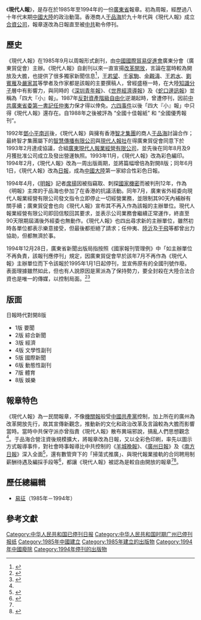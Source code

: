 《'''現代人報'''》，是存在於1985年至1994年的一份[[廣東省|廣東省]]報章。初為周報，經歷過八十年代末期[[中國大陸|中國大陸]]的政治動蕩。香港商人[[于品海|于品海]]於九十年代與《現代人報》成立[[合資公司|合資公司]]，報章遂改為日報直至被[[中共|中共]]勒令停刊。

==歷史==
《現代人報》在1985年9月以周報形式創刊，由[[中國國際貿易促進會|中國國際貿易促進會]]廣東分會（廣東貿促會）主辦。《現代人報》自創刊以來一直宣揚[[改革開放|改革開放]]，言論在當時較為開放及大膽，也提供了很多獨家新聞信息<ref name="沈方">{{cite journal zh |author=沈方 |authorlink= |coauthors= |title=報禁·書禁·影禁內情 |journal=[[爭鳴|爭鳴]] |volume= |issue= |pages=13 |id= |url= |accessdate= |quote= |date=1987年3月}}</ref>，[[王若望|王若望]]、[[千家駒|千家駒]]、[[金觀濤|金觀濤]]、[[王若水|王若水]]、[[劉賓雁|劉賓雁]]及[[嚴家其|嚴家其]]等學者及作家都是該報的主要撰稿人，曾經盛極一時，在大陸[[知識分子|知識分子]]層中有影響力，與同時的《[[深圳青年報|深圳青年報]]》、《[[世界經濟導報|世界經濟導報]]》及《[[蛇口邊訊報|蛇口邊訊報]]》並稱為「四大『小』報」。1987年[[反對資產階級自由化|反對資產階級自由化]]逆潮起時，曾遭停刊，因前[[中共廣東省委|中共廣東省委]][[第一书记_(中国)|第一書記]][[任仲夷|任仲夷]]力保才得以倖免。[[六四事件|六四事件]]以後「四大『小』報」中只得《現代人報》還存在。自1988年之後被評為 “全國十佳報紙” 和 “全國優秀報刊”。

1992年[[鄧小平南巡|鄧小平南巡]]後，《現代人報》與擁有香港[[智才集團|智才集團]]的商人[[于品海|于品海]]討論合作；最終智才集團屬下的[[智慧傳播有限公司|智慧傳播有限公司]]與[[現代人報社|現代人報社]]在得廣東貿促會同意下於1993年2月達成協議，合組[[廣東現代人報業經營有限公司|廣東現代人報業經營有限公司]]，並先後在同年8月及9月獲批准公司成立及發出營運執照。1993年11月，《現代人報》改為彩色編印。1994年2月，《現代人報》改為一周出版兩期，並將篇幅增倍為對開8版；同年6月1日，《現代人報》改為[[日報|日報]]，成為[[中國大陸|中國大陸]]第一家綜合性彩色日報。

1994年4月，《[[明報|明報]]》記者[[席揚|席揚]]因被指竊取、刺探[[國家機密|國家機密]]而被判刑12年，作為《明報》主席的于品海也參加了在香港的抗議活動。同年7月，廣東省外經委向現代人報業經營有限公司發文指令立即停止一切經營業務，並限制其90天內補辦有關手續；廣東貿促會也向《現代人報》宣布其不再入作為該報的主辦單位。現代人報業經營有限公司即回信駁回其要求，並表示公司業務會繼續正常運作，終直至90天限期屆滿後外經委也無動作。《現代人報》也四出尋求新的主辦單位，雖然初時各單位都表示樂意接受，但最後都拒絕了請求；任仲夷、[[陸沂|陸沂]]及[[于飛|于飛]]等都曾出力協助，但都無濟於事。

1994年12月28日，廣東省新聞出版局指按照《國家報刊管理例》中「如主辦單位不再負責，該報刊應停刊」規定，因廣東貿促會早於該年7月不再作為《現代人報》主辦單位而下令該報於1995年1月1日起停刊，並宣佈原有的全國刊號作廢。表面理據雖然如此，但也有人說原因是黨派為了保持勢力，要全封殺在大陸合法合資也是唯一的傳媒，以控制局面。<ref>{{Cite web |url=http://blog.sina.com.cn/s/blog_596ddc2b0100fmh3.html |title=中国第一报的前世今生 |access-date=2013-10-03 |archive-date=2019-05-21 |archive-url=https://web.archive.org/web/20190521130026/http://blog.sina.com.cn/s/blog_596ddc2b0100fmh3.html |dead-url=no }}</ref><ref name="集文">{{cite journal zh |author=集文 |authorlink= |coauthors= |title=香港傳媒：風雨飄搖的歲月 |journal=[[九十年代_(雜誌)|九十年代]] |volume= |issue= |pages=94-95 |id= |url= |accessdate= |quote= |date=1995年2月}}</ref>

== 版面 ==
日報時代對開8版
*1版 要聞
*2版 綜合新聞
*3版 經濟
*4版 文學性副刊
*5版 國際新聞
*6版 動態性副刊
*7版 體育
*8版 娛樂

== 報章特色 ==
《現代人報》為一民間報章，不像[[機關報|機關報]]般受[[中國共產黨|中國共產黨]]控制，加上所在的廣州為改革開放先行，故其宣傳新觀念，推動新的文化和政治改革及言論較為大膽而影響當時。當時中共保守派亦曾指責《現代人報》散布異端邪說，搞亂人們思想觀念<ref name="沈方"/>。于品海合營注資後規模擴大，將報章改為日報，又以全彩色印刷，率先以圖示方式報導事件，對社會時事報導比中共控制的《[[羊城晚報|羊城晚報]]》、《[[廣州日報|廣州日報]]》及《[[南方日報|南方日報]]》深入全面<ref>{{cite journal zh |author=裘千仞 |authorlink= |coauthors= |title=業餘芭蕾三人舞－從「東星號」劫案看廣州三大報 |journal=[[明報月刊|明報月刊]] |volume= |issue= |pages=91 |id= |url= |accessdate= |quote= |date=1995年7月}}</ref>，還有數管齊下的「掃蕩式推廣」、與現代報業接軌的合同聘用制薪酬待遇及編採手段等<ref> {{Cite book | author = 趙世龍 | title = 調查中國－新聞背後的故事 | location = 中國 | publisher = 中國方正出版社 | date = 2004 | pages = 4-11 | ISBN = 7-80107-881-0 | accessdate =  | url = | language = | quote =  }} </ref>，都讓《現代人報》被認為是較自由開放的報章<ref name="集文"/><ref>{{cite journal zh |author=李立 |authorlink= |coauthors= |title=幕後一聲令下一億港幣泡湯－廣州《現代人報》停刊內幕 |journal=[[中國時報週刊|中國時報週刊]] |volume= |issue= |pages=33-34 |id= |url= |accessdate= |quote= |date=1995年1月}}</ref>。

== 歷任總編輯 ==
*[[易征|易征]]（1985年－1994年）
==參考文獻==
{{reflist}}
{{六四事件}}

[[Category:中华人民共和国已停刊日报|Category:中华人民共和国已停刊日报]]
[[Category:中华人民共和国时期广州已停刊报纸|Category:中华人民共和国时期广州已停刊报纸]]
[[Category:1985年中國建立|Category:1985年中國建立]]
[[Category:1985年建立的出版物|Category:1985年建立的出版物]]
[[Category:1994年中國廢除|Category:1994年中國廢除]]
[[Category:1994年停刊的出版物|Category:1994年停刊的出版物]]
